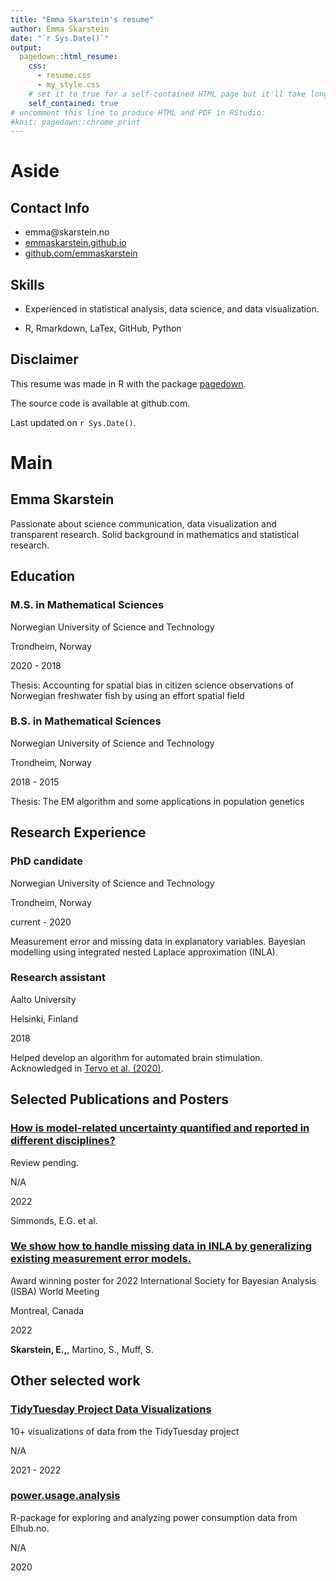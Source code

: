 ```yaml
---
title: "Emma Skarstein's resume"
author: Emma Skarstein
date: "`r Sys.Date()`"
output:
  pagedown::html_resume:
    css: 
      - resume.css
      - my_style.css
    # set it to true for a self-contained HTML page but it'll take longer to render
    self_contained: true
# uncomment this line to produce HTML and PDF in RStudio:
#knit: pagedown::chrome_print
---
```


Aside
================================================================================




Contact Info {#contact}
--------------------------------------------------------------------------------

- <i class="fa fa-envelope"></i> emma@skarstein.no
- <i class="fa fa-home"></i> [emmaskarstein.github.io](https://emmaskarstein.github.io/)
- <i class="fa fa-github"></i> [github.com/emmaskarstein](https://github.com/emmaskarstein)


Skills {#skills}
--------------------------------------------------------------------------------

- Experienced in statistical analysis, data science, and data visualization.

- R, Rmarkdown, LaTex, GitHub, Python


Disclaimer {#disclaimer}
--------------------------------------------------------------------------------

This resume was made in R with the package [pagedown](https://github.com/rstudio/pagedown).

The source code is available at github.com.

Last updated on `r Sys.Date()`.



Main
================================================================================

Emma Skarstein {#title}
--------------------------------------------------------------------------------

Passionate about science communication, data visualization and transparent research. Solid background in mathematics and statistical research.


Education {data-icon=graduation-cap}
--------------------------------------------------------------------------------

### M.S. in Mathematical Sciences

Norwegian University of Science and Technology

Trondheim, Norway

2020 - 2018

Thesis: Accounting for spatial bias in citizen science observations of Norwegian freshwater fish by using an effort spatial field


### B.S. in Mathematical Sciences

Norwegian University of Science and Technology

Trondheim, Norway

2018 - 2015

Thesis: The EM algorithm and some applications in population genetics


Research Experience {data-icon=laptop}
--------------------------------------------------------------------------------

### PhD candidate

Norwegian University of Science and Technology

Trondheim, Norway

current - 2020

Measurement error and missing data in explanatory variables. Bayesian modelling using integrated nested Laplace approximation (INLA).

### Research assistant

Aalto University

Helsinki, Finland

2018

Helped develop an algorithm for automated brain stimulation. Acknowledged in [Tervo et al. (2020)](https://www.sciencedirect.com/science/article/pii/S1053811920305681).

  

Selected Publications and Posters {data-icon=file}
--------------------------------------------------------------------------------

### [How is model-related uncertainty quantified and reported in different disciplines?](https://arxiv.org/abs/2206.12179)

Review pending.

N/A

2022

Simmonds, E.G. et al.



### [We show how to handle missing data in INLA by generalizing existing measurement error models.](https://github.com/emmaSkarstein/ISBA2022-Poster)

Award winning poster for 2022 International Society for Bayesian Analysis (ISBA) World Meeting

Montreal, Canada

2022

**Skarstein, E.,**, Martino, S., Muff, S.


Other selected work {data-icon=chart-line}
--------------------------------------------------------------------------------

### [TidyTuesday Project Data Visualizations](https://github.com/emmaSkarstein/tidytuesday)

10+ visualizations of data from the TidyTuesday project

N/A

2021 - 2022


### [power.usage.analysis](https://github.com/emmaSkarstein/power.usage.analysis)

R-package for exploring and analyzing power consumption data from Elhub.no. 

N/A

2020




